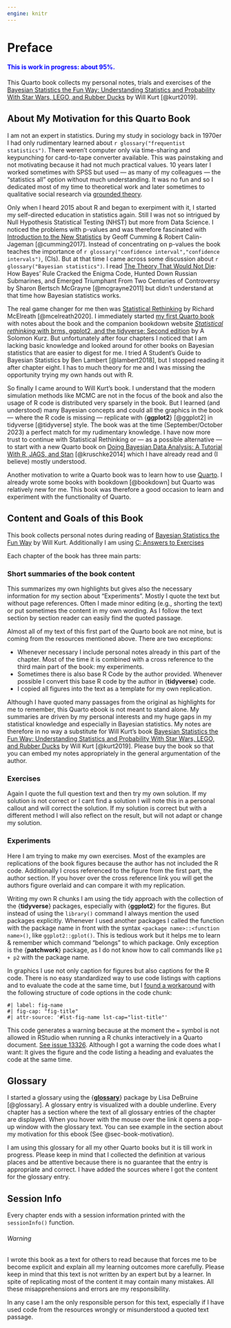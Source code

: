 ```yaml
---
engine: knitr
---
```


# Preface {.unnumbered}

::: {.callout-note style="color: blue;"}
#### This is work in progress: about 95%.
:::

This Quarto book collects my personal notes, trials and exercises of the
[Bayesian Statistics the Fun Way: Understanding Statistics and
Probability With Star Wars, LEGO, and Rubber
Ducks](https://nostarch.com/learnbayes) by Will Kurt [@kurt2019].

## About My Motivation for this Quarto Book {#sec-book-motivation}

I am not an expert in statistics. During my study in sociology back in
1970er I had only rudimentary learned about
`r glossary("frequentist statistics")`. There weren't computer only via
time-sharing and keypunching for card-to-tape converter available. This
was painstaking and not motivating because it had not much practical
values. 10 years later I worked sometimes with SPSS but used --- as many
of my colleagues --- the "statistics all" option without much
understanding. It was no fun and so I dedicated most of my time to
theoretical work and later sometimes to qualitative social research via
[grounded theory](https://en.wikipedia.org/wiki/Grounded_theory).

Only when I heard 2015 about R and began to exerpiment with it, I
started my self-directed education in statistics again. Still I was not
so intrigued by Null Hypothesis Statistical Testing (NHST) but more from
Data Science. I noticed the problems with p-values and was therefore
fascinated with [Introduction to the New
Statistics](https://thenewstatistics.com/itns/) by Geoff Cumming &
Robert Calin-Jageman [@cumming2017]. Instead of concentrating on
p-values the book teaches the importance of
`r glossary("confidence interval","confidence intervals")`, (CIs). But
at that time I came across some discussion about
`r glossary("Bayesian statistics")`. I read [The Theory That Would Not
Die](https://www.jstor.org/stable/j.ctt1np76s): How Bayes' Rule Cracked
the Enigma Code, Hunted Down Russian Submarines, and Emerged Triumphant
From Two Centuries of Controversy by Sharon Bertsch McGrayne
[@mcgrayne2011] but didn't understand at that time how Bayesian
statistics works.

The real game changer for me then was [Statistical
Rethinking](https://www.routledge.com/Statistical-Rethinking-A-Bayesian-Course-with-Examples-in-R-and-STAN/McElreath/p/book/9780367139919)
by Richard McElreath [@mcelreath2020]. I immediately started [my first
Quarto book](https://bookdown.org/pbaumgartner/sr2-notes/) with notes
about the book and the companion bookdown website [*Statistical
rethinking* with brms, ggplot2, and the tidyverse: Second
edition](https://bookdown.org/content/4857/) by A Solomon Kurz. But
unfortunately after four chapters I noticed that I am lacking basic
knowledge and looked around for other books on Bayesian statistics that
are easier to digest for me. I tried A Student's Guide to Bayesian
Statistics by Ben Lambert [@lambert2018], but I stopped reading it after
chapter eight. I has to much theory for me and I was missing the
opportunity trying my own hands out with R.

So finally I came around to Will Kurt's book. I understand that the
modern simulation methods like MCMC are not in the focus of the book and
also the usage of R code is distributed very sparsely in the book. But I
learned (and understood) many Bayesian concepts and could all the
graphics in the book --- where the R code is missing --- replicate with
{**ggplot2**} [@ggplot2] in tidyverse [@tidyverse] style. The book was
at the time (September/October 2023) a perfect match for my rudimentary
knowledge. I have now more trust to continue with Statistical Rethinking
or --- as a possible alternative --- to start with a new Quarto book on
[Doing Bayesian Data Analysis: A Tutorial With R, JAGS, and
Stan](https://sites.google.com/site/doingbayesiandataanalysis/)
[@kruschke2014] which I have already read and (I believe) mostly
understood.

Another motivation to write a Quarto book was to learn how to use
[Quarto](https://quarto.org/). I already wrote some books with bookdown
[@bookdown] but Quarto was relatively new for me. This book was
therefore a good occasion to learn and experiment with the functionality
of Quarto.

## Content and Goals of this Book {.unnumbered}

This book collects personal notes during reading of [Bayesian Statistics
the Fun Way](https://nostarch.com/learnbayes) by Will Kurt. Additionally
I am using [C: Answers to
Exercises](https://nostarch.com/download/resources/Bayes_exercise_solutions_new.pdf)

Each chapter of the book has three main parts:

### Short summaries of the book content {.unnumbered}

This summarizes my own highlights but gives also the necessary
information for my section about "Experiments". Mostly I quote the text
but without page references. Often I made minor editing (e.g., shorting
the text) or put sometimes the content in my own wording. As I follow
the text section by section reader can easily find the quoted passage.

Almost all of my text of this first part of the Quarto book are not
mine, but is coming from the resources mentioned above. There are two
exceptions:

-   Whenever necessary I include personal notes already in this part of
    the chapter. Most of the time it is combined with a cross reference
    to the third main part of the book: my experiments.
-   Sometimes there is also base R Code by the author provided. Whenever
    possible I convert this base R code by the author in {**tidyverse**}
    code.
-   I copied all figures into the text as a template for my own
    replication.

::: callout-important
Although I have quoted many passages from the original as highlights for
me to remember, this Quarto ebook is not meant to stand alone. My
summaries are driven by my personal interests and my huge gaps in my
statistical knowledge and especially in Bayesian statistics. My notes
are therefore in no way a substitute for Will Kurt's book [Bayesian
Statistics the Fun Way: Understanding Statistics and Probability With
Star Wars, LEGO, and Rubber Ducks](https://nostarch.com/learnbayes) by
Will Kurt [@kurt2019]. Please buy the book so that you can embed my
notes appropriately in the general argumentation of the author.
:::

### Exercises {.unnumbered}

Again I quote the full question text and then try my own solution. If my
solution is not correct or I cant find a solution I will note this in a
personal callout and will correct the solution. If my solution is
correct but with a different method I will also reflect on the result,
but will not adapt or change my solution.

### Experiments {.unnumbered}

Here I am trying to make my own exercises. Most of the examples are
replications of the book figures because the author has not included the
R code. Additionally I cross referenced to the figure from the first
part, the author section. If you hover over the cross reference link you
will get the authors figure overlaid and can compare it with my
replication.

Writing my own R chunks I am using the tidy approach with the collection
of the {**tidyverse**} packages, especially with {**ggplot2**} for the
figures. But instead of using the `library()` command I always mention
the used packages explicitly. Whenever I used another packages I called
the function with the package name in front with the syntax
`<package name>::<function name>()`, like `ggplot2::gplot()`. This is
tedious work but it helps me to learn & remember which command "belongs"
to which package. Only exception is the {**patchwork**} package, as I do
not know how to call commands like `p1 + p2` with the package name.

In graphics I use not only caption for figures but also captions for the
R code. There is no easy standardized way to use code listings with
captions and to evaluate the code at the same time, but I [found a
workaround](https://github.com/quarto-dev/quarto-cli/issues/1580#issuecomment-1552673825)
with the following structure of code options in the code chunk:

```         
#| label: fig-name
#| fig-cap: "fig-title"
#| attr-source: '#lst-fig-name lst-cap="list-title"'
```

This code generates a warning because at the moment the `=` symbol is
not allowed in RStudio when running a R chunks interactively in a Quarto
document. [See issue
13326](https://github.com/rstudio/rstudio/issues/13326). Although I got
a warning the code does what I want: It gives the figure and the code
listing a heading and evaluates the code at the same time.

## Glossary

I started a glossary using the
{[**glossary**](https://cran.r-project.org/web/packages/glossary/index.html)}
package by Lisa DeBruine [@glossary]. A glossary entry is visualized
with a double underline. Every chapter has a section where the text of
all glossary entries of the chapter are displayed. When you hover with
the mouse over the link it opens a pop-up window with the glossary text.
You can see example in the section about my motivation for this ebook
(See @sec-book-motivation).

I am using this glossary for all my other Quarto books but it is till
work in progress. Please keep in mind that I collected the definition at
various places and be attentive because there is no guarantee that the
entry is appropriate and correct. I have added the sources where I got
the content for the glossary entry.

## Session Info

Every chapter ends with a session information printed with the
`sessionInfo()` function.

::: callout-warning
###### Warning

I wrote this book as a text for others to read because that forces me to
be become explicit and explain all my learning outcomes more carefully.
Please keep in mind that this text is not written by an expert but by a
learner. In spite of replicating most of the content it may contain many
mistakes. All these misapprehensions and errors are my responsibility.

In any case I am the only responsible person for this text, especially
if I have used code from the resources wrongly or misunderstood a quoted
text passage.
:::
